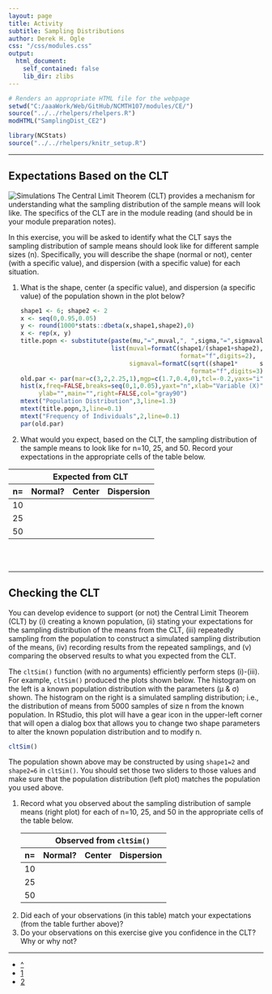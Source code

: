 ```yaml
---
layout: page
title: Activity
subtitle: Sampling Distributions
author: Derek H. Ogle
css: "/css/modules.css"
output:
  html_document:
    self_contained: false
    lib_dir: zlibs
---
```


```r
# Renders an appropriate HTML file for the webpage
setwd("C:/aaaWork/Web/GitHub/NCMTH107/modules/CE/")
source("../../rhelpers/rhelpers.R")
modHTML("SamplingDist_CE2")
```

```r
library(NCStats)
source("../../rhelpers/knitr_setup.R")
```

----

## Expectations Based on the CLT
<img src="http://derekogle.com/NCMTH107/modules/CE/zimgs/computer-1.jpg" alt="Simulations" class="img-right">
The Central Limit Theorem (CLT) provides a mechanism for understanding what the sampling distribution of the sample means will look like. The specifics of the CLT are in the module reading (and should be in your module preparation notes).

In this exercise, you will be asked to identify what the CLT says the sampling distribution of sample means should look like for different sample sizes (n). Specifically, you will describe the shape (normal or not), center (with a specific value), and dispersion (with a specific value) for each situation.

<ol>
  <li>What is the shape, center (a specific value), and dispersion (a specific value) of the population shown in the plot below?</li>
  
```r
shape1 <- 6; shape2 <- 2
x <- seq(0,0.95,0.05)
y <- round(1000*stats::dbeta(x,shape1,shape2),0)
x <- rep(x, y)
title.popn <- substitute(paste(mu,"=",muval,", ",sigma,"=",sigmaval),
                         list(muval=formatC(shape1/(shape1+shape2),
                                            format="f",digits=2),
                              sigmaval=formatC(sqrt((shape1*      shape2)/(((shape1+shape2)^2)*(shape1+shape2+1))),
                                               format="f",digits=3)))
old.par <- par(mar=c(3,2,2.25,1),mgp=c(1.7,0.4,0),tcl=-0.2,yaxs="i")
hist(x,freq=FALSE,breaks=seq(0,1,0.05),yaxt="n",xlab="Variable (X)",
     ylab="",main="",right=FALSE,col="gray90")
mtext("Population Distribution",3,line=1.3)
mtext(title.popn,3,line=0.1)
mtext("Frequency of Individuals",2,line=0.1)
par(old.par)
```

  <li>What would you expect, based on the CLT, the sampling distribution of the sample means to look like for n=10, 25, and 50. Record your expectations in the appropriate cells of the table below.</li>
</ol>

<table class="table table-bordered table-condensed" style="width:65%">
<thead>
<tr><th></th><th colspan=3 class="text-center">Expected from CLT</th></tr>
<tr><th>n=</th><th class="text-center">Normal?</th><th class="text-center">Center</th><th class="text-center">Dispersion</th></tr>
</thead>
<tbody>
<tr><td>10</td><td>&nbsp;</td><td>&nbsp;</td><td>&nbsp;</td></tr>
<tr><td>25</td><td>&nbsp;</td><td>&nbsp;</td><td>&nbsp;</td></tr>
<tr><td>50</td><td>&nbsp;</td><td>&nbsp;</td><td>&nbsp;</td></tr>
</tbody>
</table>

<br>
<br>

----

## Checking the CLT
You can develop evidence to support (or not) the Central Limit Theorem (CLT) by (i) creating a known population, (ii) stating your expectations for the sampling distribution of the means from the CLT, (iii) repeatedly sampling from the population to construct a simulated sampling distribution of the means, (iv) recording results from the repeated samplings, and (v) comparing the observed results to what you expected from the CLT.

The `cltSim()` function (with no arguments) efficiently perform steps (i)-(iii). For example, `cltSim()` produced the plots shown below. The histogram on the left is a known population distribution with the parameters (&mu; &amp; &sigma;) shown. The histogram on the right is a simulated sampling distribution; i.e., the distribution of means from 5000 samples of size n from the known population. In RStudio, this plot will have a gear icon in the upper-left corner that will open a dialog box that allows you to change two shape parameters to alter the known population distribution and to modify n.

```r
cltSim()
```

The population shown above may be constructed by using `shape1=2` and `shape2=6` in `cltSim()`. You should set those two sliders to those values and make sure that the population distribution (left plot) matches the population you used above.

<ol>
  <li>Record what you observed about the sampling distribution of sample means (right plot) for each of n=10, 25, and 50 in the appropriate cells of the table below.</li>
  
<table class="table table-bordered table-condensed" style="width:65%">
<thead>
<tr><th></th><th colspan=3 class="text-center">Observed from <code>cltSim()</code></th></tr>
<tr><th>n=</th><th class="text-center">Normal?</th><th class="text-center">Center</th><th class="text-center">Dispersion</th></tr>
</thead>
<tbody>
<tr><td>10</td><td>&nbsp;</td><td>&nbsp;</td><td>&nbsp;</td></tr>
<tr><td>25</td><td>&nbsp;</td><td>&nbsp;</td><td>&nbsp;</td></tr>
<tr><td>50</td><td>&nbsp;</td><td>&nbsp;</td><td>&nbsp;</td></tr>
</tbody>
</table>
  
  <li>Did each of your observations (in this table) match your expectations (from the table further above)?</li>
  <li>Do your observations on this exercise give you confidence in the CLT? Why or why not?</li>
</ol>

----

<div class="text-center">
<ul class="pagination pagination-lg">
  <li><a href="../SamplingDist.html">^</a></li>
  <li><a href="SamplingDist_CE1.html">1</a></li>
  <li class="active"><a href="#">2</a></li>
</ul>
